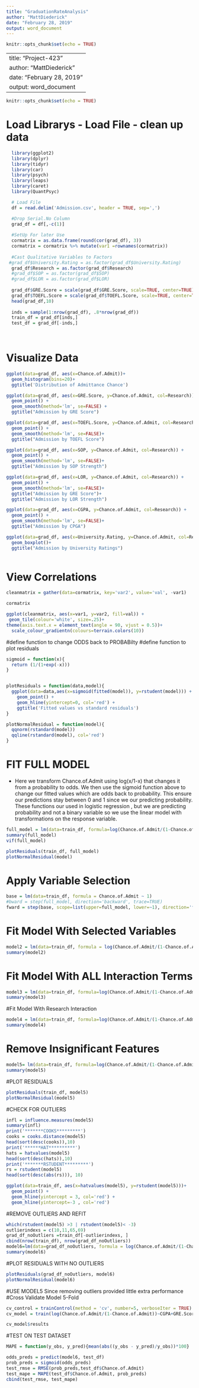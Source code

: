 ```yaml
---
title: "GraduationRateAnalysis"
author: "MattDiederick"
date: "February 28, 2019"
output: word_document
---
```


```r
knitr::opts_chunk$set(echo = TRUE)
```

---
title: "Project-423"
author: "MattDiederick"
date: "February 28, 2019"
output: word_document
---

```r
knitr::opts_chunk$set(echo = TRUE)
```

# Load Librarys - Load File - clean up data
```r
  library(ggplot2)
  library(dplyr)
  library(tidyr)
  library(car)
  library(psych)
  library(leaps)
  library(caret)
  library(QuantPsyc)

  # Load File
  df = read.delim('Admission.csv', header = TRUE, sep=',')

  #Drop Serial.No Column
  grad_df = df[,-c(1)]
  
  #SetUp For later Use
  cormatrix = as.data.frame(round(cor(grad_df), 3))
  cormatrix = cormatrix %>% mutate(var1 =rownames(cormatrix))
  
  #Cast Qualitative Variables to Factors
 #grad_df$University.Rating = as.factor(grad_df$University.Rating)
  grad_df$Research = as.factor(grad_df$Research)
  #grad_df$SOP = as.factor(grad_df$SOP)
  #grad_df$LOR = as.factor(grad_df$LOR)
  
  grad_df$GRE.Score = scale(grad_df$GRE.Score, scale=TRUE, center=TRUE)
  grad_df$TOEFL.Score = scale(grad_df$TOEFL.Score, scale=TRUE, center=TRUE)
  head(grad_df,10)
  
  inds = sample(1:nrow(grad_df), .8*nrow(grad_df))
  train_df = grad_df[inds,]
  test_df = grad_df[-inds,]
  
  
```
 
 
# Visualize Data

```r

ggplot(data=grad_df, aes(x=Chance.of.Admit))+
  geom_histogram(bins=20)+
  ggtitle('Distribution of Admittance Chance')

ggplot(data=grad_df, aes(x=GRE.Score, y=Chance.of.Admit, col=Research)) +
  geom_point() +
  geom_smooth(method='lm', se=FALSE) +
  ggtitle("Admission by GRE Score")

ggplot(data=grad_df, aes(x=TOEFL.Score, y=Chance.of.Admit, col=Research)) +
  geom_point() +
  geom_smooth(method='lm', se=FALSE)+
  ggtitle("Admission by TOEFL Score")

ggplot(data=grad_df, aes(x=SOP, y=Chance.of.Admit, col=Research)) +
  geom_point() +
  geom_smooth(method='lm', se=FALSE)+
  ggtitle("Admission by SOP Strength")

ggplot(data=grad_df, aes(x=LOR, y=Chance.of.Admit, col=Research)) +
  geom_point() +
  geom_smooth(method='lm', se=FALSE)+
  ggtitle("Admission by GRE Score")+
  ggtitle("Admission by LOR Strength")

ggplot(data=grad_df, aes(x=CGPA, y=Chance.of.Admit, col=Research)) +
  geom_point() +
  geom_smooth(method='lm', se=FALSE)+
  ggtitle("Admission by CPGA")

ggplot(data=grad_df, aes(x=University.Rating, y=Chance.of.Admit, col=Research)) +
  geom_boxplot()+
  ggtitle("Admission by University Ratings")



```

# View Correlations 


```r

cleanmatrix = gather(data=cormatrix, key='var2', value='val', -var1)

cormatrix

ggplot(cleanmatrix, aes(x=var1, y=var2, fill=val)) + 
 geom_tile(colour='white', size=.25)+
theme(axis.text.x = element_text(angle = 90, vjust = 0.5))+
  scale_colour_gradientn(colours=terrain.colors(10))


```


#define function to change ODDS back to PROBABilty
#define function to plot residuals
```r
sigmoid = function(x){
  return (1/(1+exp(-x)))
}


plotResiduals = function(data,model){
  ggplot(data=data,aes(x=sigmoid(fitted(model)), y=rstudent(model))) +
    geom_point() +
    geom_hline(yintercept=0, col='red') +
    ggtitle('Fitted values vs standard residuals')
}

plotNormalResidual = function(model){
  qqnorm(rstandard(model))
  qqline(rstandard(model), col='red')
}


```

# FIT FULL MODEL 
* Here we transform Chance.of.Admit using log(x/1-x) that changes it from a probability to odds. We then use the sigmoid function above to change our fitted values which are odds back to probability. This ensure our predictions stay between 0 and 1 since we our predicting probability. These functions our used in logistic regression , but we are predicting probability and not a binary variable so we use the linear model with transformations on the response variable.  
```r

full_model = lm(data=train_df, formula=log(Chance.of.Admit/(1-Chance.of.Admit)) ~ . )
summary(full_model)
vif(full_model)

plotResiduals(train_df, full_model)
plotNormalResidual(model)


```



# Apply Variable Selection


```r
base = lm(data=train_df, formula = Chance.of.Admit ~ 1)
#bward = step(full_model, direction='backward', trace=TRUE)
fward = step(base, scope=list(upper=full_model, lower=~1), direction='forward', trace=TRUE)

```



# Fit Model With Selected Variables

```r

model2 = lm(data=train_df, formula = log(Chance.of.Admit/(1-Chance.of.Admit)) ~CGPA + GRE.Score + LOR + Research+TOEFL.Score +University.Rating)
summary(model2)
```



# Fit Model With ALL Interaction Terms

```r

model3 = lm(data=train_df, formula=log(Chance.of.Admit/(1-Chance.of.Admit))~(CGPA+ GRE.Score + LOR + Research+ University.Rating)^2)
summary(model3)

```



#Fit Model With Research Interaction

```r

model4 = lm(data=train_df, formula=log(Chance.of.Admit/(1-Chance.of.Admit))~CGPA+GRE.Score+LOR+Research + University.Rating+ TOEFL.Score+ Research:TOEFL.Score + Research:CGPA + Research:GRE.Score +Research:LOR+Research:University.Rating)
summary(model4)
```

# Remove Insignificant Features
```r
model5= lm(data=train_df, formula=log(Chance.of.Admit/(1-Chance.of.Admit))~CGPA+GRE.Score+LOR+Research + University.Rating+ TOEFL.Score + Research:CGPA  +Research:University.Rating)
summary(model5)
```

#PLOT RESIDUALS
```r
plotResiduals(train_df, model5)
plotNormalResidual(model5)

```

#CHECK FOR OUTLIERS
```r
infl = influence.measures(model5)
summary(infl)
print('*******COOKS*********')
cooks = cooks.distance(model5)
head(sort(desc(cooks)),10)
print('******HAT**********')
hats = hatvalues(model5)
head(sort(desc(hats)),10)
print('*******RSTUDENT*********')
rs = rstudent(model5)
head(sort(desc(abs(rs))), 10)

ggplot(data=train_df, aes(x=hatvalues(model5), y=rstudent(model5)))+
  geom_point() + 
  geom_hline(yintercept = 3, col='red') +
  geom_hline(yintercept=-3 , col='red')

```

#REMOVE OUTLIERS AND REFIT
```r
which(rstudent(model5) >3 | rstudent(model5)< -3)
outlierindexs = c(10,11,65,69)
grad_df_noOutliers =train_df[-outlierindexs, ]
cbind(nrow(train_df), nrow(grad_df_noOutliers))
model6=lm(data=grad_df_noOutliers, formula = log(Chance.of.Admit/(1-Chance.of.Admit))~CGPA+GRE.Score+LOR+Research + University.Rating+ TOEFL.Score + Research:CGPA  +Research:University.Rating)
summary(model6)

```

#PLOT RESIDUALS WITH NO OUTLIERS
```r
plotResiduals(grad_df_noOutliers, model6)
plotNormalResidual(model6)

```

#USE MODEL5 Since removing outliers provided little extra performance
#Cross Validate Model 5-Fold 

```r
cv_control = trainControl(method = 'cv', number=5, verboseIter = TRUE)
cv_model = train(log(Chance.of.Admit/(1-Chance.of.Admit))~CGPA+GRE.Score+LOR+Research + University.Rating+ TOEFL.Score + Research:CGPA  +Research:University.Rating  ,data=train_df, method='lm', trControl = cv_control)

cv_model$results


```


#TEST ON TEST DATASET
```r
MAPE = function(y_obs, y_pred){mean(abs((y_obs - y_pred)/y_obs))*100}

odds_preds = predict(model6, test_df)
prob_preds = sigmoid(odds_preds)
test_rmse = RMSE(prob_preds,test_df$Chance.of.Admit)
test_mape = MAPE(test_df$Chance.of.Admit, prob_preds)
cbind(test_rmse, test_mape)

```

